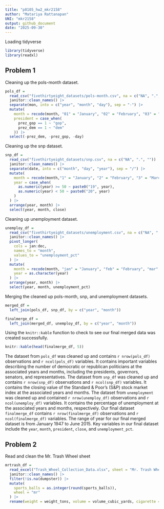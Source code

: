 ```yaml
---
title: "p8105_hw2_mkr2158"
author: "Matariya Rattanapan"
UNI: "mkr2158"
output: github_document
date: "2025-09-30"
---
```


Loading tidyverse

```r
library(tidyverse)
library(readxl)
```

## Problem 1

Cleaning up the pols-month dataset.

```r
pols_df = 
  read_csv("fivethirtyeight_datasets/pols-month.csv", na = c("NA", ".", "")) |> 
  janitor::clean_names() |> 
  separate(mon, into = c("year", "month", "day"), sep = "-") |> 
  mutate(
    month = recode(month, "01" = "January", "02" = "February", "03" = "March", "04" = "April", "05" = "May", "06" = "June", "07"= "July", "08" = "August", "09" = "September", "10" = "October", "11" = "November", "12" = "December"),
    president = case_when(
      prez_gop == 1 ~ "gop",
      prez_dem == 1 ~ "dem"
    )) |> 
  select(-prez_dem, -prez_gop, -day)
```

Cleaning up the snp dataset.

```r
snp_df =
  read_csv("fivethirtyeight_datasets/snp.csv", na = c("NA", ".", "")) |> 
  janitor::clean_names() |> 
  separate(date, into = c("month", "day", "year"), sep = "/") |> 
  mutate(
    month = recode(month,"1" = "January", "2" = "February", "3" = "March", "4" = "April", "5" = "May", "6" = "June", "7"= "July", "8" = "August", "9" = "September", "10" = "October", "11" = "November", "12" = "December"),
    year = case_when(
      as.numeric(year) >= 50 ~ paste0("19", year),
      as.numeric(year) < 50 ~ paste0("20", year)
    )
  ) |> 
  arrange(year, month) |> 
  select(year, month, close)
```

Cleaning up unemployment dataset.

```r
unemploy_df =
  read_csv("fivethirtyeight_datasets/unemployment.csv", na = c("NA", ".", "")) |> 
  janitor::clean_names() |> 
  pivot_longer(
    cols = jan:dec,
    names_to = "month",
    values_to = "unemployment_pct"
  ) |> 
  mutate(
    month = recode(month, "jan" = "January", "feb" = "February", "mar" = "March", "apr" = "April", "may" = "May", "jun" = "June", "jul" = "July", "aug" = "August", "sep" = "September", "oct" = "October", "nov" = "November", "dec" = "December"),
    year = as.character(year)
  ) |> 
  arrange(year, month) |> 
  select(year, month, unemployment_pct)
```

Merging the cleaned up pols-month, snp, and unemployment datasets. 

```r
merged_df =
  left_join(pols_df, snp_df, by = c("year", "month"))

finalmerge_df =
  left_join(merged_df, unemploy_df, by = c("year", "month"))
```

Using the `knitr::kable` function to check to see our final merged data was created successfully.

```r
knitr::kable(head(finalmerge_df, 5))
```

The dataset from `pols_df` was cleaned up and contains `r nrow(pols_df)` observations and `r ncol(pols_df)` variables. It contains important variables describing the number of democratic or republican politicians at the associated years and months, including the presidents, governors, senators, and representatives. The dataset from `snp_df` was cleaned up and contains `r nrow(snp_df)` observations and `r ncol(snp_df)` variables. It contains the closing value of the Standard & Poor's (S&P) stock market index at the associated years and months. The dataset from `unemployment` was cleaned up and contained `r nrow(unemploy_df)` observations and `r ncol(unemploy_df)` variables. It contains the percentage of unemployment at the associated years and months, respectively. Our final dataset `finalmerge_df` contains `r nrow(finalmerge_df)` observations and `r ncol(finalmerge_df)` variables. The range of year for our final merged dataset is from January 1947 to June 2015. Key variables in our final dataset include the `year`, `month`, `president`, `close`, and `unemployment_pct`.



## Problem 2

Read and clean the Mr. Trash Wheel sheet

```r
mrtrash_df =
  read_excel("Trash_Wheel_Collection_Data.xlsx", sheet = "Mr. Trash Wheel", range = "A2:N709",na = c("NA", ".", ""), skip = 1) |> 
  janitor::clean_names() |> 
  filter(!is.na(dumpster)) |> 
  mutate(
    sports_balls = as.integer(round(sports_balls)),
    wheel = "mr"
  ) |> 
  rename(weight = weight_tons, volume = volume_cubic_yards, cigarette = cigarette_butts)
```






